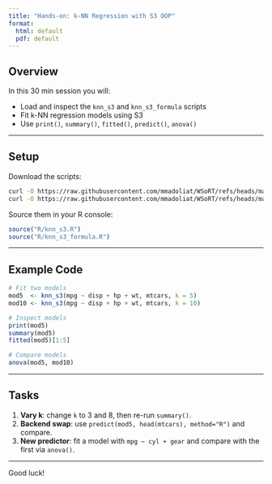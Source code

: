 ```yaml
---
title: "Hands-on: k-NN Regression with S3 OOP"
format: 
  html: default
  pdf: default
---
```


## Overview

In this 30 min session you will:

-   Load and inspect the `knn_s3` and `knn_s3_formula` scripts
-   Fit k-NN regression models using S3
-   Use `print()`, `summary()`, `fitted()`, `predict()`, `anova()`

------------------------------------------------------------------------

## Setup

Download the scripts:

``` .bash
curl -O https://raw.githubusercontent.com/mmadoliat/WSoRT/refs/heads/main/R/knn_s3.R
curl -O https://raw.githubusercontent.com/mmadoliat/WSoRT/refs/heads/main/R/knn_s3_formula.R
```

Source them in your R console:

``` .r
source("R/knn_s3.R")
source("R/knn_s3_formula.R")
```

------------------------------------------------------------------------

## Example Code

``` .r
# Fit two models
mod5  <- knn_s3(mpg ~ disp + hp + wt, mtcars, k = 5)
mod10 <- knn_s3(mpg ~ disp + hp + wt, mtcars, k = 10)

# Inspect models
print(mod5)
summary(mod5)
fitted(mod5)[1:5]

# Compare models
anova(mod5, mod10)
```

------------------------------------------------------------------------

## Tasks

1.  **Vary k**: change `k` to 3 and 8, then re-run `summary()`.
2.  **Backend swap**: use `predict(mod5, head(mtcars), method="R")` and compare.
3.  **New predictor**: fit a model with `mpg ~ cyl + gear` and compare with the first via `anova()`.

------------------------------------------------------------------------

Good luck!
